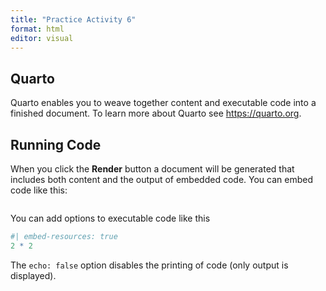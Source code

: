 ```yaml
---
title: "Practice Activity 6"
format: html
editor: visual
---
```


## Quarto

Quarto enables you to weave together content and executable code into a finished document. To learn more about Quarto see <https://quarto.org>.

## Running Code

When you click the **Render** button a document will be generated that includes both content and the output of embedded code. You can embed code like this:

```r

```

You can add options to executable code like this

```r
#| embed-resources: true
2 * 2
```

The `echo: false` option disables the printing of code (only output is displayed).
